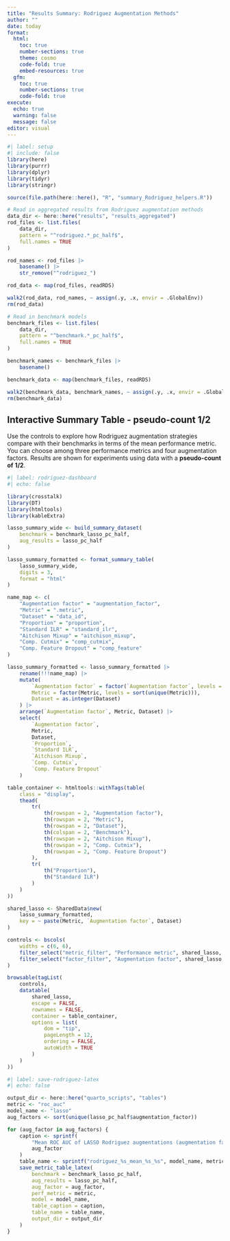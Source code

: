 ```yaml
---
title: "Results Summary: Rodriguez Augmentation Methods"
author: ""
date: today
format:
  html:
    toc: true
    number-sections: true
    theme: cosmo
    code-fold: true
    embed-resources: true
  gfm:
    toc: true
    number-sections: true
    code-fold: true
execute:
  echo: true
  warning: false
  message: false
editor: visual
---
```


```r
#| label: setup
#| include: false
library(here)
library(purrr)
library(dplyr)
library(tidyr)
library(stringr)

source(file.path(here::here(), "R", "summary_Rodriguez_helpers.R"))

# Read in aggregated results from Rodriguez augmentation methods
data_dir <- here::here("results", "results_aggregated")
rod_files <- list.files(
    data_dir,
    pattern = "^rodriguez.*_pc_half$",
    full.names = TRUE
)

rod_names <- rod_files |>
    basename() |>
    str_remove("^rodriguez_")

rod_data <- map(rod_files, readRDS)

walk2(rod_data, rod_names, ~ assign(.y, .x, envir = .GlobalEnv))
rm(rod_data)

# Read in benchmark models
benchmark_files <- list.files(
    data_dir,
    pattern = "^benchmark.*_pc_half$",
    full.names = TRUE
)

benchmark_names <- benchmark_files |>
    basename()

benchmark_data <- map(benchmark_files, readRDS)

walk2(benchmark_data, benchmark_names, ~ assign(.y, .x, envir = .GlobalEnv))
rm(benchmark_data)
```

## Interactive Summary Table - pseudo-count $1/2$

Use the controls to explore how Rodriguez augmentation strategies compare with their benchmarks in terms of the mean performance metric. You can choose among three performance metrics and four augmentation factors. Results are shown for experiments using data with a **pseudo-count of** $\mathbf{1/2}$.

```r
#| label: rodriguez-dashboard
#| echo: false

library(crosstalk)
library(DT)
library(htmltools)
library(kableExtra)

lasso_summary_wide <- build_summary_dataset(
    benchmark = benchmark_lasso_pc_half,
    aug_results = lasso_pc_half
)

lasso_summary_formatted <- format_summary_table(
    lasso_summary_wide,
    digits = 3,
    format = "html"
)

name_map <- c(
    "Augmentation factor" = "augmentation_factor",
    "Metric" = ".metric",
    "Dataset" = "data_id",
    "Proportion" = "proportion",
    "Standard ILR" = "standard_ilr",
    "Aitchison Mixup" = "aitchison_mixup",
    "Comp. Cutmix" = "comp_cutmix",
    "Comp. Feature Dropout" = "comp_feature"
)

lasso_summary_formatted <- lasso_summary_formatted |>
    rename(!!!name_map) |>
    mutate(
        `Augmentation factor` = factor(`Augmentation factor`, levels = sort(unique(`Augmentation factor`))),
        Metric = factor(Metric, levels = sort(unique(Metric))),
        Dataset = as.integer(Dataset)
    ) |>
    arrange(`Augmentation factor`, Metric, Dataset) |>
    select(
        `Augmentation factor`,
        Metric,
        Dataset,
        `Proportion`,
        `Standard ILR`,
        `Aitchison Mixup`,
        `Comp. Cutmix`,
        `Comp. Feature Dropout`
    )

table_container <- htmltools::withTags(table(
    class = "display",
    thead(
        tr(
            th(rowspan = 2, "Augmentation factor"),
            th(rowspan = 2, "Metric"),
            th(rowspan = 2, "Dataset"),
            th(colspan = 2, "Benchmark"),
            th(rowspan = 2, "Aitchison Mixup"),
            th(rowspan = 2, "Comp. Cutmix"),
            th(rowspan = 2, "Comp. Feature Dropout")
        ),
        tr(
            th("Proportion"),
            th("Standard ILR")
        )
    )
))

shared_lasso <- SharedData$new(
    lasso_summary_formatted,
    key = ~ paste(Metric, `Augmentation factor`, Dataset)
)

controls <- bscols(
    widths = c(6, 6),
    filter_select("metric_filter", "Performance metric", shared_lasso, ~Metric),
    filter_select("factor_filter", "Augmentation factor", shared_lasso, ~`Augmentation factor`)
)

browsable(tagList(
    controls,
    datatable(
        shared_lasso,
        escape = FALSE,
        rownames = FALSE,
        container = table_container,
        options = list(
            dom = "tip",
            pageLength = 12,
            ordering = FALSE,
            autoWidth = TRUE
        )
    )
))
```

```r
#| label: save-rodriguez-latex
#| echo: false

output_dir <- here::here("quarto_scripts", "tables")
metric <- "roc_auc"
model_name <- "lasso"
aug_factors <- sort(unique(lasso_pc_half$augmentation_factor))

for (aug_factor in aug_factors) {
    caption <- sprintf(
        "Mean ROC AUC of LASSO Rodriguez augmentations (augmentation factor = %s)",
        aug_factor
    )
    table_name <- sprintf("rodriguez_%s_mean_%s_%s", model_name, metric, aug_factor)
    save_metric_table_latex(
        benchmark = benchmark_lasso_pc_half,
        aug_results = lasso_pc_half,
        aug_factor = aug_factor,
        perf_metric = metric,
        model = model_name,
        table_caption = caption,
        table_name = table_name,
        output_dir = output_dir
    )
}
```

##